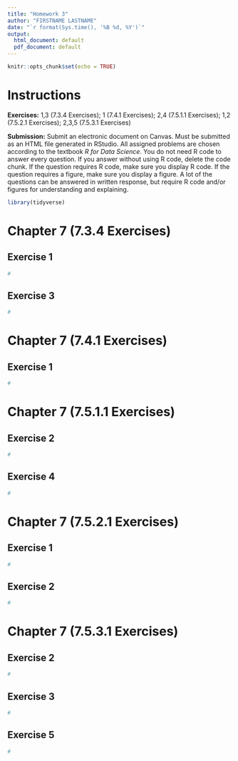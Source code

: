 ```yaml
---
title: "Homework 3"
author: "FIRSTNAME LASTNAME"
date: "`r format(Sys.time(), '%B %d, %Y')`"
output:
  html_document: default
  pdf_document: default
---
```


```r
knitr::opts_chunk$set(echo = TRUE)
```

# Instructions

**Exercises:**  1,3 (7.3.4 Exercises); 1 (7.4.1 Exercises); 2,4 (7.5.1.1 Exercises); 1,2 (7.5.2.1 Exercises); 2,3,5 (7.5.3.1 Exercises)

**Submission:** Submit an electronic document on Canvas. Must be submitted as an HTML file generated in RStudio. All assigned problems are chosen according to the textbook *R for Data Science*. You do not need R code to answer every question. If you answer without using R code, delete the code chunk. If the question requires R code, make sure you display R code. If the question requires a figure, make sure you display a figure. A lot of the questions can be answered in written response, but require R code and/or figures for understanding and explaining.

```r
library(tidyverse)
```

# Chapter 7 (7.3.4 Exercises)

##  Exercise 1
```r
#
```

##  Exercise 3
```r
#
```

# Chapter 7 (7.4.1 Exercises)

##  Exercise 1
```r
#
```

# Chapter 7 (7.5.1.1 Exercises)

##  Exercise 2
```r
#
```

##  Exercise 4
```r
#
```

# Chapter 7 (7.5.2.1 Exercises)

##  Exercise 1
```r
#
```

##  Exercise 2
```r
#
```

# Chapter 7 (7.5.3.1 Exercises)

##  Exercise 2
```r
#
```

##  Exercise 3
```r
#
```

##  Exercise 5
```r
#
```
